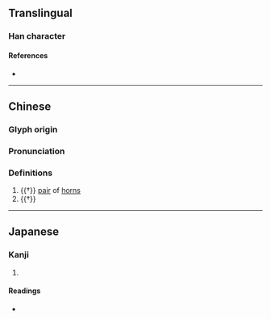 {{character info}}
==Translingual==

===Han character===
{{Han char|rn=93|rad=牛|as=04|sn=8|four=|canj=HQI,XHQI|ids=⿰牜戈}}

====References====
* {{Han ref|kx=0699.111|dkj=19962|dj=1112.020|hdz=31803.090|uh=726B|ud=29291}}

----
==Chinese==
{{zh-forms}}

===Glyph origin===
{{Han etym}}

===Pronunciation===
{{zh-pron
|m=gē,qiāng
|mc=y
|oc=y
|cat=n
}}

===Definitions===
{{zh-hanzi}}

# {{†}} [[pair]] of [[horn]]s
# {{†}} {{zh-alt-form|戕}}

----

==Japanese==

===Kanji===
{{ja-kanji|grade=|rs=牛04}}

# {{rfdef|ja|sort=牛04}}

====Readings====
* {{ja-readings|on=[[か]] (ka), [[ばつ]] (batsu)|kun=[[きる]] (kiru)}}